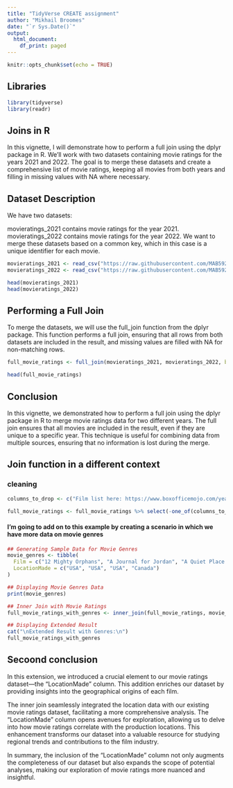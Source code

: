 ---
title: "TidyVerse CREATE assignment"
author: "Mikhail Broomes"
date: "`r Sys.Date()`"
output:
  html_document:
    df_print: paged
---

```{r setup, include=FALSE}
knitr::opts_chunk$set(echo = TRUE)
```

## Libraries 


```{r cars}
library(tidyverse)
library(readr)

```

## Joins in R 

In this vignette, I will demonstrate how to perform a full join using the dplyr package in R. We'll work with two datasets containing movie ratings for the years 2021 and 2022. The goal is to merge these datasets and create a comprehensive list of movie ratings, keeping all movies from both years and filling in missing values with NA where necessary.


## Dataset Description

We have two datasets:

movieratings_2021 contains movie ratings for the year 2021.
movieratings_2022 contains movie ratings for the year 2022.
We want to merge these datasets based on a common key, which in this case is a unique identifier for each movie.



```{r pressure, echo=TRUE}
movieratings_2021 <- read_csv("https://raw.githubusercontent.com/MAB592/Data-607-Assignments/main/The%20Hollywood%20Inider%20-%20all%20data%20-%202021.csv")
movieratings_2022 <- read_csv("https://raw.githubusercontent.com/MAB592/Data-607-Assignments/main/The%20Hollywood%20Inider%20-%20all%20data%20-%202022.csv")

head(movieratings_2021)
head(movieratings_2022)
```
## Performing a Full Join

To merge the datasets, we will use the full_join function from the dplyr package. This function performs a full join, ensuring that all rows from both datasets are included in the result, and missing values are filled with NA for non-matching rows.

```{r}

full_movie_ratings <- full_join(movieratings_2021, movieratings_2022, by = "Film")

```



```{r}
head(full_movie_ratings)
```


## Conclusion 

In this vignette, we demonstrated how to perform a full join using the dplyr package in R to merge movie ratings data for two different years. The full join ensures that all movies are included in the result, even if they are unique to a specific year. This technique is useful for combining data from multiple sources, ensuring that no information is lost during the merge.

## Join function in a different context

### cleaning


```{r}
columns_to_drop <- c("Film list here: https://www.boxofficemojo.com/year/2021/", "Oscar detail.x")

full_movie_ratings <- full_movie_ratings %>% select(-one_of(columns_to_drop))
```

#### I'm going to add on to this example by creating a scenario in which we have more data on movie genres
```{r}

## Generating Sample Data for Movie Genres
movie_genres <- tibble(
  Film = c("12 Mighty Orphans", "A Journal for Jordan", "A Quiet Place Part II", "After We Fell"),
  LocationMade = c("USA", "USA", "USA", "Canada")
)

## Displaying Movie Genres Data
print(movie_genres)

## Inner Join with Movie Ratings
full_movie_ratings_with_genres <- inner_join(full_movie_ratings, movie_genres, by = "Film")

## Displaying Extended Result
cat("\nExtended Result with Genres:\n")
full_movie_ratings_with_genres

```

## Secoond conclusion

In this extension, we introduced a crucial element to our movie ratings dataset—the "LocationMade" column. This addition enriches our dataset by providing insights into the geographical origins of each film.

The inner join seamlessly integrated the location data with our existing movie ratings dataset, facilitating a more comprehensive analysis. The "LocationMade" column opens avenues for exploration, allowing us to delve into how movie ratings correlate with the production locations. This enhancement transforms our dataset into a valuable resource for studying regional trends and contributions to the film industry.

In summary, the inclusion of the "LocationMade" column not only augments the completeness of our dataset but also expands the scope of potential analyses, making our exploration of movie ratings more nuanced and insightful.

